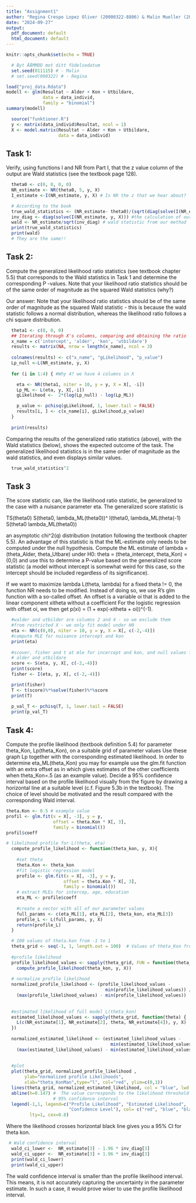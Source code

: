 ```yaml
---
title: "Assignment1"
author: "Regina Crespo Lopez Oliver (20000322-8806) & Malin Mueller (20011115-T460)"
date: "2024-09-27"
output:
  pdf_document: default
  html_document: default
---
```

```r
knitr::opts_chunk$set(echo = TRUE)
```
```r
  # Byt ÅÅMMDD mot ditt födelsedatum 
  set.seed(011115) # - Malin
  # set.seed(000322) # - Regina
```


```r
load("proj_data.Rdata")
modell <- glm(Resultat ~ Alder + Kon + Utbildare, 
              data = data_individ,
              family = "binomial")
summary(modell)
```
```r
  source("funktioner.R")
  y <- matrix(data_individ$Resultat, ncol = 1)
  X <- model.matrix(Resultat ~ Alder + Kon + Utbildare, 
                    data = data_individ)
```

## Task 1:

Verify, using functions I and NR from Part I, that the z value column of the output are Wald statistics (see the textbook page 128).

```r
  theta0 <- c(0, 0, 0, 0)
  NR_estimate <- NR(theta0, 5, y, X)
  I_estimate <-I(NR_estimate, y, X) # Is NR the z that we hear about?
```
```r
  # According to the book 
  true_wald_statistics <- (NR_estimate- theta0)/(sqrt(diag(solve(I(NR_estimate, y, X))))) #wald statistic from R method
  inv_diag <- diag(solve(I(NR_estimate, y, X))) #the calculation of our standard error
  wald <- NR_estimate/sqrt(inv_diag) # wald statistic from our method
  print(true_wald_statistics)
  print(wald)
  # They are the same!!
```
## Task 2:

Compute the generalized likelihood ratio statistics (see textbook chapter 5.5) that corresponds to the Wald statistics in Task 1 and determine the corresponding P -values. Note that your likelihood ratio statistics should be of the same order of magnitude as the squared Wald statistics (why?)

Our answer:  Note that your likelihood ratio statistics should be of the same order of magnitude as the squared Wald statistic - this is because the wald statistic follows a normal distribution, whereas the likelihood ratio follows a chi square distribution.


```r
  theta1 <- c(0, 0, 0)
  ## Iterating through X's columns, comparing and obtaining the ratio 
  x_name = c('intercept', 'alder', 'kon', 'utbildare')
  results <- matrix(NA, nrow = length(x_name), ncol = 3)
  
  colnames(results) <- c("x_name", "gLikelihood", "p_value")
  Lp_null <-L(NR_estimate, y, X)
  
  for (i in 1:4) { #Why 4? we have 4 columns in X

    eta <- NR(theta1, niter = 10, y = y, X = X[, -i])
    Lp_ML <- L(eta, y, X[,-i])
    gLikelihood <-  2*(log(Lp_null) - log(Lp_ML))

    p_value <- pchisq(gLikelihood, 1, lower.tail = FALSE)
    results[i, ] <- c(x_name[i], gLikelihood,p_value)
  }
  
  print(results)
```
Comparing the results of the generalized ratio statistics (above), with the Wald statistics (below),
shows the expected outcome of the task. The generalized likelihood statistics is in the same
order of magnitude as the wald statistics, and even displays similar values.

```r
  true_wald_statistics^2
```
## Task 3
The score statistic can, like the likelihood ratio statistic, be generalized to the case with a nuisance parameter eta. The generalized score statistic is

TS(theta0) S(theta0, lambda_ML(theta0))^ I(theta0, lambda_ML(theta(-1) S(theta0 lambda_ML(theta0))

an asymptotic chi^2(q) distribution (notation following the textbook chapter 5.5). An advantage of this statistic is that the ML-estimate only needs to be computed under the null hypothesis. Compute the ML estimate of lambda = (theta_Alder, theta_Utbare) under H0: theta = (theta_intercept, theta_Kon) = (0,0) and use this to determine a P-value based on the generalized score statistic (a model without intercept is somewhat weird for this case, so the intercept should be included regardless of its significance).

If we want to maximize lambda  L(theta, lambda) for a fixed theta != 0, the function NR needs to be modified. Instead of doing so, we use R's glm function with a so-called offset. An offset is a variable oi that is added to the linear component xitheta without a coefficient For the logistic regression with offset oi, we then get p(xi) = (1 + exp(-xitheta + oi))^(-1).

```r
  #walder and utbilder are columns 2 and 4 - so we exclude them 
  #from restricted X - we only fit model under H0
  eta <- NR(c(0,0), niter = 10, y = y, X = X[, c(-2,-4)]) 
  #compute MLE for nuisance intercept and kon
  print(eta)
  
  #scover, fisher and t at mle for incercept and kon, and null values for 
  # alder and utbildare
  score <- S(eta, y, X[, c(-2,-4)])
  print(score)
  fisher <- I(eta, y, X[, c(-2,-4)])
```


```r
  print(fisher)
  T <- t(score)%*%solve(fisher)%*%score
  print(T)
  
  p_val_T <- pchisq(T, 1, lower.tail = FALSE)
  print(p_val_T)
```
## Task 4:
Compute the profile likelihood (textbook definition 5.4) for parameter 
theta_Kon, Lp(theta_Kon), on a suitable grid of parameter values Use these graph 
Lp together with the corresponding estimated likelihood. In order to determine 
eta_ML(theta_Kon) you may for example use the glm.fit function with an extra 
offset as in which gives estimates of the other coefficients when theta_Kon=.5 
(as an example value). Decide a 95% confidence interval based on the profile 
likelihood visually from the figure by drawing a horizontal line at a suitable 
level (c.f. Figure 5.3b in the textbook). The choice of level should be 
motivated and the result compared with the corresponding Wald interval.
```r
theta.Kon <- 0.5 # example value
profil <- glm.fit(x = X[, -3], y = y,
                  offset = theta.Kon * X[, 3],
                  family = binomial())
profil$coeff
```

```r
# likelihood profile for L(theta, eta)
  compute_profile_likelihood <- function(theta_kon, y, X){
    
    #set theta
    theta.Kon <- theta_kon
    #fit logistic regression model
    profile <- glm.fit(x = X[, -3], y = y,
                      offset = theta.Kon * X[, 3],
                      family = binomial())
    # extract MLEs for intercep, age, education
    eta_ML <- profile$coeff
    
    #create a vector with all of our parameter values
    full_params <- c(eta_ML[1], eta_ML[2], theta_kon, eta_ML[3])
    profile_L <- L(full_params, y, X)
    return(profile_L)
  }

  # 100 values of theta.kon from -1 to 1
  theta_grid <- seq(-1, 1, length.out = 100)  # Values of theta_Kon from -1 to 1
  
  #profile likelihood
  profile_likelihood_values <- sapply(theta_grid, FUN = function(theta_kon) 
    compute_profile_likelihood(theta_kon, y, X))
  
  # normalize profile likelihood
  normalized_profile_likelihood <- (profile_likelihood_values - 
                                      min(profile_likelihood_values)) / 
    (max(profile_likelihood_values) - min(profile_likelihood_values))
  
  
  #estimated likelihood of full model L(theta_kon)
  estimated_likelihood_values <- sapply(theta_grid, function(theta) {
    L(c(NR_estimate[1], NR_estimate[2], theta, NR_estimate[4]), y, X)
  })
  
  normalized_estimated_likelihood <- (estimated_likelihood_values - 
                                        min(estimated_likelihood_values)) / 
    (max(estimated_likelihood_values) - min(estimated_likelihood_values))
  
  
  #plot
  plot(theta_grid, normalized_profile_likelihood ,
       ylab="normalized profile Likelihoods",
       xlab="theta_KonMan",type="l", col="red", ylim=c(0,1))
  lines(theta_grid, normalized_estimated_likelihood, col = "blue", lwd = 2)
  abline(h=0.147) #  The value corresponds to the likelihood threshold for a 
                  # 95% confidence interval 
  legend(-1,1, legend=c("Profile Likelihood", "Estimated Likelihood", 
                        "Confidence Level"), col= c("red", "blue", "black"), 
         lty=1, cex=0.8)

```
Where the likelihood crosses horizontal black line gives you a 95% CI for 
theta kon.
```r
 # Wald confidence interval
  wald_ci_lower <-  NR_estimate[3] - 1.96 * inv_diag[3]
  wald_ci_upper <-  NR_estimate[3] + 1.96 * inv_diag[3]
  print(wald_ci_lower)
  print(wald_ci_upper)
```
  The wald confidence interval is smaller than the profile likelihood interval. 
  This means, it is not accurately capturing the uncertainty in the parameter
  estimate. In such a case, it would prove wiser to use the profile likelihood 
  interval.
  
  
 
 
 